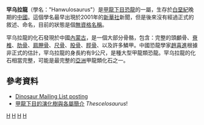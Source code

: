 {{Automatic Taxobox
| taxon = Hanwulosaurus
| image = 
| image_caption = 
| authority = 
}}
'''罕乌拉龍'''（學名："Hanwulosaurus"）是[[甲龍下目|甲龍下目]][[恐龍|恐龍]]的一屬，生存於[[白堊紀|白堊紀]]晚期的[[中國|中國]]。這個學名最早出現於2001年的[[新華社|新華社]]新聞，但是後來沒有經過正式的敘述、命名，目前的狀態是個[[無資格名稱|無資格名稱]]。

罕乌拉龍的化石發現於中國[[內蒙古|內蒙古]]，是一個大部分骨骼，包含：完整的頭顱骨、[[脊椎|脊椎]]、[[肋骨|肋骨]]、[[肩胛骨|肩胛骨]]、[[尺骨|尺骨]]、[[股骨|股骨]]、[[脛骨|脛骨]]、以及許多鱗甲。中國恐龍學家[[趙喜進|趙喜進]]根據非正式的估計，罕乌拉龍的身長約有9公尺，是種大型甲龍類恐龍。罕乌拉龍的化石相當完整，可能是最完整的[[亞洲|亞洲]]甲龍類化石之一。

==參考資料==
* [http://dml.cmnh.org/2001Nov/msg00438.html Dinosaur Mailing List posting]
* [https://web.archive.org/web/20140116030913/http://thescelosaurus.com/ankylosauria.htm 甲龍下目的演化樹與各屬簡介] ''Thescelosaurus''!

{{dinosaur-stub}}

[[Category:甲龙亚目|H]]
[[Category:上白堊紀恐龍|H]]
[[Category:亞洲恐龍|H]]
[[Category:無資格的恐龍|H]]